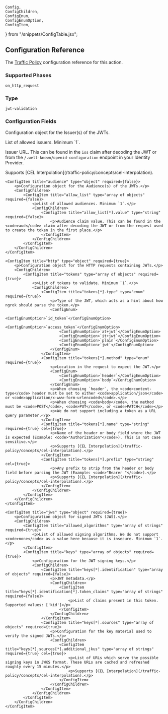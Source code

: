 	Config,
	ConfigChildren,
	ConfigEnum,
	ConfigEnumOption,
	ConfigItem,
} from "/snippets/ConfigTable.jsx";

## Configuration Reference

The [Traffic Policy](/traffic-policy/) configuration
reference for this action.

### Supported Phases

`on_http_request`

### Type

`jwt-validation`

### Configuration Fields

<Config>
    <ConfigItem title="issuer" type="object" required={true}>
        <p>Configuration object for the Issuer(s) of the JWTs.</p>
        <ConfigChildren>
            <ConfigItem title="allow_list" type="array of objects" required={true}>
                <p>List of allowed issuers. Minimum `1`.</p>
                <ConfigChildren>
                    <ConfigItem title="allow_list[*].value" type="string" required={true} cel={true}>
                        <p>Issuer URL. This can be found in the <code>iss</code> claim after decoding the JWT or from the <code>/.well-known/openid-configuration</code> endpoint in your Identity Provider.</p>
                        <p>Supports [CEL Interpolation](/traffic-policy/concepts/cel-interpolation).</p>
                    </ConfigItem>
                </ConfigChildren>
            </ConfigItem>
        </ConfigChildren>
    </ConfigItem>

    <ConfigItem title="audience" type="object" required={false}>
        <p>Configuration object for the Audience(s) of the JWTs.</p>
        <ConfigChildren>
            <ConfigItem title="allow_list" type="array of objects" required={false}>
                <p>List of allowed audiences. Minimum `1`.</p>
                <ConfigChildren>
                    <ConfigItem title="allow_list[*].value" type="string" required={false}>
                        <p>Audience claim value. This can be found in the <code>aud</code> claim after decoding the JWT or from the request used to create the token in the first place.</p>
                    </ConfigItem>
                </ConfigChildren>
            </ConfigItem>
        </ConfigChildren>
    </ConfigItem>

    <ConfigItem title="http" type="object" required={true}>
        <p>Configuration object for the HTTP requests containing JWTs.</p>
        <ConfigChildren>
            <ConfigItem title="tokens" type="array of objects" required={true}>
                <p>List of tokens to validate. Minimum `1`.</p>
                <ConfigChildren>
                    <ConfigItem title="tokens[*].type" type="enum" required={true}>
                        <p>Type of the JWT, which acts as a hint about how ngrok should parse the token.</p>
                        <ConfigEnum>
                            <ConfigEnumOption>`id_token`</ConfigEnumOption>
                            <ConfigEnumOption>`access_token`</ConfigEnumOption>
                            <ConfigEnumOption>`at+jwt`</ConfigEnumOption>
                            <ConfigEnumOption>`it+jwt`</ConfigEnumOption>
                            <ConfigEnumOption>`plain`</ConfigEnumOption>
                            <ConfigEnumOption>`jwt`</ConfigEnumOption>
                        </ConfigEnum>
                    </ConfigItem>
                    <ConfigItem title="tokens[*].method" type="enum" required={true}>
                        <p>Location in the request to expect the JWT.</p>
                        <ConfigEnum>
                            <ConfigEnumOption>`header`</ConfigEnumOption>
                            <ConfigEnumOption>`body`</ConfigEnumOption>
                        </ConfigEnum>
                        <p>When choosing `header`, the <code>content-type</code> header must be set to either <code>application/json</code> or <code>application/x-www-form-urlencoded</code>.</p>
                        <p>When choosing <code>body</code>, the method must be <code>POST</code>, <code>PUT</code>, or <code>PATCH</code></p>
                        <p>We do not support including a token as a URL query parameter.</p>
                    </ConfigItem>
                    <ConfigItem title="tokens[*].name" type="string" required={true} cel={true}>
                        <p>Name of the header or body field where the JWT is expected (Example: <code>"Authorization"</code>). This is not case sensitive.</p>
                        <p>Supports [CEL Interpolation](/traffic-policy/concepts/cel-interpolation).</p>
                    </ConfigItem>
                    <ConfigItem title="tokens[*].prefix" type="string" cel={true}>
                        <p>Any prefix to strip from the header or body field before parsing the JWT (Example: <code>"Bearer "</code>).</p>
                        <p>Supports [CEL Interpolation](/traffic-policy/concepts/cel-interpolation).</p>
                    </ConfigItem>
                </ConfigChildren>
            </ConfigItem>
        </ConfigChildren>
    </ConfigItem>

    <ConfigItem title="jws" type="object" required={true}>
        <p>Configuration object for signed JWTs (JWS).</p>
        <ConfigChildren>
            <ConfigItem title="allowed_algorithms" type="array of strings" required={true}>
                <p>List of allowed signing algorithms. We do not support <code>none</code> as a value here because it is insecure. Minimum `1`.</p>
            </ConfigItem>
            <ConfigItem title="keys" type="array of objects" required={true}>
                <p>Configuration for the JWT signing keys.</p>
                <ConfigChildren>
                    <ConfigItem title="keys[*].identification" type="array of objects" required={false}>
                        <p>JWT metadata.</p>
                        <ConfigChildren>
                            <ConfigItem title="keys[*].identification[*].token_claims" type="array of strings" required={false}>
                                <p>List of claims present in this token. Supported values: ['kid']</p>
                            </ConfigItem>
                        </ConfigChildren>
                    </ConfigItem>
                    <ConfigItem title="keys[*].sources" type="array of objects" required={true}>
                        <p>Configuration for the key material used to verify the signed JWTs.</p>
                        <ConfigChildren>
                            <ConfigItem title="keys[*].sources[*].additional_jkus" type="array of strings" required={true} cel={true}>
                                <p>List of URLs which serve the possible signing keys in JWKS format. These URLs are cached and refreshed roughly every 15 minutes.</p>
                                <p>Supports [CEL Interpolation](/traffic-policy/concepts/cel-interpolation).</p>
                            </ConfigItem>
                        </ConfigChildren>
                    </ConfigItem>
                </ConfigChildren>
            </ConfigItem>
        </ConfigChildren>
    </ConfigItem>

</Config>
